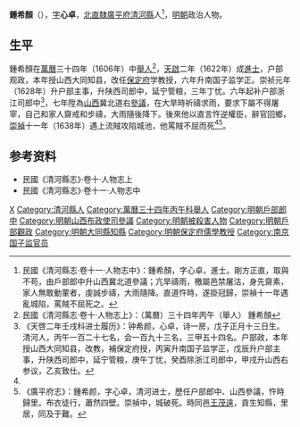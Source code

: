 '''鍾希顏'''（{{bd|16世紀||1638年}}），[[表字|字]]'''心卓'''，[[北直隸|北直隸]][[廣平府|廣平府]][[清河縣|清河縣]]人<ref name=djs>民國《清河縣志·卷十一·人物志中》：鍾希顏，字心卓，進士。剛方正直，取與不苟，由戶部郎中升山西冀北道參議；亢旱禱雨，檄屬邑禁屠沽，身先齋素，家人無敢動葷者，虔誠步禱，大雨隨降。直道忤時，遂掛冠歸，崇禎十一年遇亂城陷，罵賊不屈死之。</ref>，[[明朝|明朝]]政治人物。

==生平==
鍾希顏在[[萬曆|萬曆]]三十四年（1606年）中[[舉人|舉人]]<ref>民國《清河縣志·卷十·人物志上》：（萬曆）三十四年丙午（舉人） 鍾希顏</ref>，[[天啟_(明朝)|天啟]]二年（1622年）成[[進士|進士]]，户部观政，本年授山西大同知县，改任[[保定府|保定府]]学教授，六年升南国子监学正。崇祯元年（1628年）升户部主事，升陕西司郎中，延宁管粮，三年丁忧。六年起补户部浙江司郎中<ref>《天啓二年壬戌科进士履历》：钟希颜，心卓，诗一房，戊子正月十三日生。清河人，丙午一百二十七名，会一百九十三名，三甲五十四名。户部政，本年授山西大同知县，改教，補保定府授，丙寅升南国子监学正，戊辰升户部主事，升陕西司郎中，延宁管粮，庚午丁忧，癸酉除浙江司郎中，甲戌升山西右参议，乙亥致仕。</ref>，七年陞為[[山西等處承宣布政使司|山西]]冀北道右[[參議|參議]]，在大旱時祈禱求雨，要求下屬不得屠宰，自己和家人齋戒和步禱，大雨隨後降下。後來他以直言忤逆權臣，辭官回鄉，[[崇禎|崇禎]]十一年（1638年）遇上流賊攻陷城池，他罵賊不屈而死<ref name=djs/><ref>《廣平府志》：鍾希颜，字心卓，清河进士，歷任户部郎中、山西參議，忤時歸里。布衣徒行，蕭然四壁。崇禎中，城破死。時同邑[[王茂遠|王茂遠]]，貢生知縣，里居，同及于難。</ref>。

== 参考资料 ==
{{reflist}}
*民國《清河縣志》·卷十·人物志上
*民國《清河縣志》·卷十一·人物志中

{{天啓二年壬戌科殿試金榜}}

{{Authority control}}

{{DEFAULTSORT:}}
[[Category:鍾姓|X]]
[[Category:清河縣人|Category:清河縣人]]
[[Category:萬曆三十四年丙午科舉人|Category:萬曆三十四年丙午科舉人]]
[[Category:明朝戶部郎中|Category:明朝戶部郎中]]
[[Category:明朝山西布政使司參議|Category:明朝山西布政使司參議]]
[[Category:明朝被殺害人物|Category:明朝被殺害人物]]
[[Category:明朝戶部觀政|Category:明朝戶部觀政]]
[[Category:明朝大同縣知縣|Category:明朝大同縣知縣]]
[[Category:明朝保定府儒學教授|Category:明朝保定府儒學教授]]
[[Category:南京国子监官员|Category:南京国子监官员]]